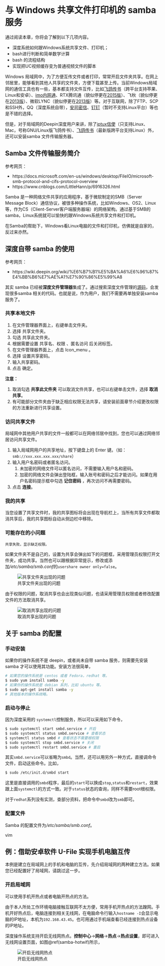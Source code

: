 # 与 Windows\index{Windows} 共享文件打印机的 samba\index{samba} 服务

通过阅读本章，你将会了解到以下几项内容。

- 深度系统如何跟Windows系统共享文件、打印机；
- bash进行判断和简单数学计算
- bash 的流程结构
- 实现把UC视频缓存变为普通视频文件的脚本

Windows 局域网中，为了方便互传文件或者打印，常常开启文件夹共享。在网上邻居里，能够看到其他人共享的文件夹，方便下载甚至上传。当前Windows局域网的通信工具也有一些，基本都支持文件互传，比如[飞鸽传书](http://www.feige360.com)（跨平台支持苹果、Linux和安卓）、[imo内网通](www.imoffice.com)、RTX腾讯通（貌似停更在[2015版](https://rtx.tencent.com/rtx/download/index.shtml)）、飞秋（貌似停更在[2013版](http://bbs.feiq18.com/config_nav.php?id=19)）、微软LYNC（貌似停更在[2013版](https://products.office.com/en-us/previous-versions/microsoft-lync-2013)）等。对于互联网，除了FTP、SCP和SSH外，QQ（深度系统自带），[安司密信](http://akey.me/)、[钉钉](https://www.dingtalk.com/)（暂时不支持Linux平台）等也是不错的选择。

但是，对于局域网的Deepin深度用户来讲，除了[iptux信使](https://github.com/iptux-src/iptux)（只支持Linux、Mac，号称GNU/Linux版飞鸽传书）、[飞鸽传书](http://www.feige360.com/)（最新版跨平台支持Linux）外，还可以安装samba 文件传输服务器。

## Samba 文件传输服务简介

参考网页：

- https://docs.microsoft.com/en-us/windows/desktop/FileIO/microsoft-smb-protocol-and-cifs-protocol-overview
- https://www.cnblogs.com/LittleHann/p/6916326.html

Samba 是一种网络文件共享的应用程序，基于微软制定的SMB（Server Message Block）通信协议，被很多种操作系统，比如Windows、OS2、Linux等，作为CS（Client-Server客户端服务器端）的网络架构。通过基于SMB的samba，Linux系统就可以愉快的跟Windows系统共享文件和打印机。

在Samba的帮助下，Windows看Linux电脑的文件和打印机，仿佛就是自家的，反过来亦然。

## 深度自带 samba 的使用

参考网页：

- https://wiki.deepin.org/wiki/%E6%B7%B1%E5%BA%A6%E6%96%87%E4%BB%B6%E7%AE%A1%E7%90%86%E5%99%A8

其实 samba 已经被**深度文件管理器**集成了。通过搜索深度文件管理的[源码](https://github.com/linuxdeepin/dde-file-manager/search?q=samba&unscoped_q=samba)，会发现很多samba 相关的代码。也就是说，作为用户，我们不需要再单独安装samba服务了。

### 共享本地文件

1. 在文件管理器界面上，右键单击文件夹。
1. 选择 共享文件夹。
1. 勾选 共享此文件夹。
1. 根据需要设置 共享名、权限 、匿名访问 后关闭标签。
1. 在文件管理器界面上，点击 Icon_menu 。
1. 选择 设置共享密码。
1. 输入共享密码。
1. 点击 确定。

**注意：**

1. 取消勾选 **共享此文件夹** 可以取消文件共享，也可以右键单击文件，选择 **取消共享**。
1. 有可能部分文件夹由于缺乏相应权限无法共享，请安装前面章节介绍更改权限的方法重新进行共享设置。

### 访问共享文件

局域网中其他用户共享的文件一般都可以在网络邻居中找到，您也可以通过网络邻居访问共享文件。

1. 输入局域网用户的共享地址，按下键盘上的 Enter 键。（如：`smb://xxx.xxx.xxx.xxx/share`）
1. 输入用户名密码或者匿名访问。
    1) 未加密的网络文件可以匿名访问，不需要输入用户名和密码。
    1) 加密的网络文件会弹出登陆框，输入账号和密码之后才能访问。如果在用户名密码提示框中勾选 **记住密码** ，再次访问不再需要密码。
1. 点击 **连接**。

### 我的共享

当您设置了共享文件时，我的共享图标将会出现在导航栏上，当所有共享文件都取消共享后，我的共享图标自动从侧边栏中移除。

### 可能存在的小问题
\setholdfigure
```block2
共享失败，显示缺乏权限。
```
\BeginKnitrBlock{answer}
如果文件夹不是自己的，设置为共享会弹出如下的问题框，采用管理员权限打开文件夹，成功共享。当然也可以跟根据异常提示，修改或添加*/etc/samba/smb.conf*的`usershare owner only=false`。

![共享文件夹出现的问题](images/samba-share.png)

由于权限的问题，取消共享也会出现类似问题，也请采用管理员权限或者修改配置文件的方法取消共享。

![取消共享出现的问题](images/samba-unshare.png)

\EndKnitrBlock{answer}
\setdefaultfigure
## 关于 samba 的配置

### 手动安装

如果你的操作系统不是 deepin，或者尚未自带 samba 服务，则需要先安装 samba 才可以使用其功能。安装方法很简单，

```bash
# 如果您的操作系统是 centos 或者 Fedora，redhat 等。
$ sudo yum install samba -y
# 如果你的操作系统是 debian 系列，比如 ubuntu 等。
$ sudo apt-get install samba -y
# 其他版本的操作系统略。
```

### 启动与停止

因为深度采用的 `systemctl`控制服务，所以可以采用如下命令，

```bash
$ sudo systemctl start smbd.service # 开启
$ sudo systemctl status smbd.service # 查看状态
$ systemctl status smbd # 查看状态不需要根权限
$ sudo systemctl stop smbd.service # 关闭
$ sudo systemctl restart smbd.service # 重启
```

其实`smbd.service`可以省略为`smbd`。当然，还可以用另外一种方式，直接调命令文件，启动这些命令。比如，

```bash
$ sudo /etc/init.d/smbd start
```

这里是直接调用的`smbd`程序，最后的`start`可以换成`stop`,`status`和`restart`，效果跟上面`systemctl`的方式一致。对于`status`状态的查询，同样不需要root根权限。

对于`redhat`系列没有实测，查部分资料，把命令中`smbd`改为`smb`即可。

### 配置文件

Samba 的配置文件为*/etc/samba/smb.conf*。

vim 

## 例：借助安卓软件 U-File 实现手机电脑互传

本例是建立在局域网上的手机和电脑的互传，先介绍局域网的两种建立方法。如果您已经配置好了局域网，请跳过这一步。

### 开启局域网

可以使用手机开热点或者电脑开热点的方法。

由于本人所处工作环境电脑接触互联网不太方便，常用手机开热点的方法蹭网。手机开好热点后，电脑连接到相关无线网，在电脑命令行输入`hostname -I`会显示电脑的IP地址，本机为`192.168.43.45`。也可用通过手机端查看已经连接到热点设备的IP地址。

深度操作系统支持开启无线网热点。**控制中心**->**网络**->**热点**->**热点设置**，即可进入无线网设置页面，如图\@ref(samba-hotwif)所示，

![开启无线网热点\label{samba-hotwif}](images/samba-hotwifi.png)